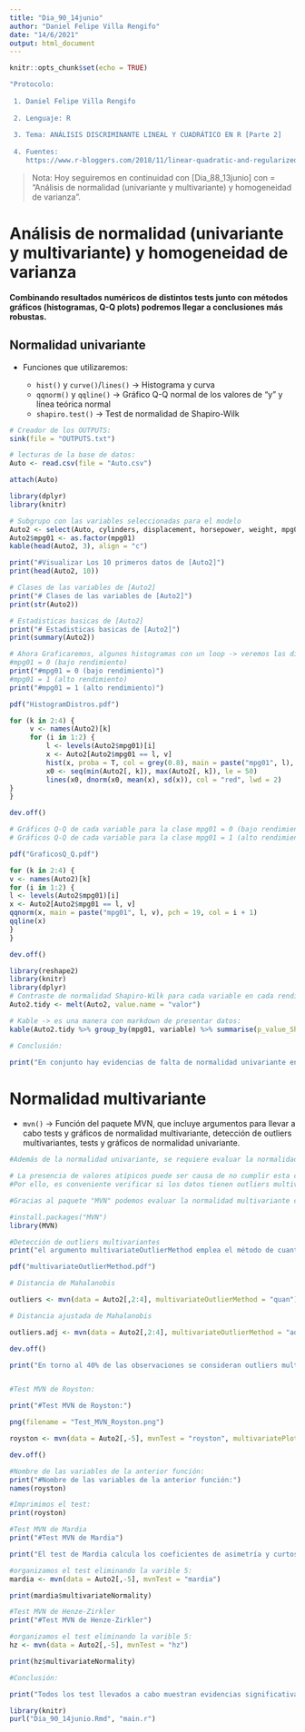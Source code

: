 ```yaml
---
title: "Dia_90_14junio"
author: "Daniel Felipe Villa Rengifo"
date: "14/6/2021"
output: html_document
---
```


```r
knitr::opts_chunk$set(echo = TRUE)
```

```r
"Protocolo:
 
 1. Daniel Felipe Villa Rengifo
 
 2. Lenguaje: R
 
 3. Tema: ANÁLISIS DISCRIMINANTE LINEAL Y CUADRÁTICO EN R [Parte 2]
 
 4. Fuentes:  
    https://www.r-bloggers.com/2018/11/linear-quadratic-and-regularized-discriminant-analysis/"
```

> Nota: Hoy seguiremos en continuidad con [Dia_88_13junio] con = "Análisis de normalidad (univariante y multivariante) y homogeneidad de varianza".

# Análisis de normalidad (univariante y multivariante) y homogeneidad de varianza

__Combinando resultados numéricos de distintos tests junto con métodos gráficos (histogramas, Q-Q plots) podremos llegar a conclusiones más robustas.__


## Normalidad univariante

+ Funciones que utilizaremos:
  
  + `hist()` y `curve()`/`lines()` -> Histograma y curva
  + `qqnorm()` y `qqline()` -> Gráfico Q-Q normal de los valores de “y” y línea teórica normal
  + `shapiro.test()` -> Test de normalidad de Shapiro-Wilk

```r
# Creador de los OUTPUTS:
sink(file = "OUTPUTS.txt")

# lecturas de la base de datos:
Auto <- read.csv(file = "Auto.csv")

attach(Auto)

library(dplyr)
library(knitr)

# Subgrupo con las variables seleccionadas para el modelo
Auto2 <- select(Auto, cylinders, displacement, horsepower, weight, mpg01)
Auto2$mpg01 <- as.factor(mpg01)
kable(head(Auto2, 3), align = "c")

print("#Visualizar Los 10 primeros datos de [Auto2]")
print(head(Auto2, 10))

# Clases de las variables de [Auto2]
print("# Clases de las variables de [Auto2]")
print(str(Auto2))

# Estadisticas basicas de [Auto2]
print("# Estadisticas basicas de [Auto2]")
print(summary(Auto2))

# Ahora Graficaremos, algunos histogramas con un loop -> veremos las distribuciones:
#mpg01 = 0 (bajo rendimiento)
print("#mpg01 = 0 (bajo rendimiento)")
#mpg01 = 1 (alto rendimiento)
print("#mpg01 = 1 (alto rendimiento)")

pdf("HistogramDistros.pdf")

for (k in 2:4) {
     v <- names(Auto2)[k]
     for (i in 1:2) {
         l <- levels(Auto2$mpg01)[i]
         x <- Auto2[Auto2$mpg01 == l, v]
         hist(x, proba = T, col = grey(0.8), main = paste("mpg01", l), xlab = v)
         x0 <- seq(min(Auto2[, k]), max(Auto2[, k]), le = 50)
         lines(x0, dnorm(x0, mean(x), sd(x)), col = "red", lwd = 2)
}
}

dev.off()

# Gráficos Q-Q de cada variable para la clase mpg01 = 0 (bajo rendimiento)
# Gráficos Q-Q de cada variable para la clase mpg01 = 1 (alto rendimiento)

pdf("GraficosQ_Q.pdf")

for (k in 2:4) {
v <- names(Auto2)[k]
for (i in 1:2) {
l <- levels(Auto2$mpg01)[i]
x <- Auto2[Auto2$mpg01 == l, v]
qqnorm(x, main = paste("mpg01", l, v), pch = 19, col = i + 1)
qqline(x)
}
}

dev.off()

library(reshape2)
library(knitr)
library(dplyr)
# Contraste de normalidad Shapiro-Wilk para cada variable en cada rendimiento
Auto2.tidy <- melt(Auto2, value.name = "valor")

# Kable -> es una manera con markdown de presentar datos:
kable(Auto2.tidy %>% group_by(mpg01, variable) %>% summarise(p_value_Shapiro.test = shapiro.test(valor)$p.value), align = "c")

# Conclusión:

print("En conjunto hay evidencias de falta de normalidad univariante en todas las variables empleadas como predictores, menos la variable weight para la clase mpg01 = 0 (rendimiento bajo).")

```

# Normalidad multivariante

+ `mvn()` -> Función del paquete MVN, que incluye argumentos para llevar a cabo tests y gráficos de normalidad multivariante, detección de outliers multivariantes, tests y gráficos de normalidad univariante.

```r
#Además de la normalidad univariante, se requiere evaluar la normalidad multivariante.

# La presencia de valores atípicos puede ser causa de no cumplir esta condición.
#Por ello, es conveniente verificar si los datos tienen outliers multivariantes (valores extremos para combinaciones de variables) antes de comenzar con el análisis multivariante.

#Gracias al paquete "MVN" podemos evaluar la normalidad multivariante con tres de los test comúnmente utilizados, como el de "Mardia", "Royston" y "Henze-Zirkler", así como identificar los outliers multivariantes que puedan influir en el contraste.

#install.packages("MVN")
library(MVN)

#Detección de outliers multivariantes
print("el argumento multivariateOutlierMethod emplea el método de cuantiles basado en la distancia de Mahalanobis y la distancia de Mahalanobis ajustada.")

pdf("multivariateOutlierMethod.pdf")

# Distancia de Mahalanobis

outliers <- mvn(data = Auto2[,2:4], multivariateOutlierMethod = "quan")

# Distancia ajustada de Mahalanobis

outliers.adj <- mvn(data = Auto2[,2:4], multivariateOutlierMethod = "adj")

dev.off()

print("En torno al 40% de las observaciones se consideran outliers multivariantes (excluyendo la variable continua discreta cylinders),un porcentaje muy alto. Hay que tener en cuenta de lo anterior que la normalidad univariante no se cumple.")


#Test MVN de Royston:

print("#Test MVN de Royston:")

png(filename = "Test_MVN_Royston.png")

royston <- mvn(data = Auto2[,-5], mvnTest = "royston", multivariatePlot = "qq")

dev.off()

#Nombre de las variables de la anterior función:
print("#Nombre de las variables de la anterior función:")
names(royston)

#Imprimimos el test:
print(royston)

#Test MVN de Mardia
print("#Test MVN de Mardia")

print("El test de Mardia calcula los coeficientes de asimetría y curtosis y la correspondiente significancia estadística, combinando ambos para dar un resultado global de normalidad multivariante (MVN):")

#organizamos el test eliminando la varible 5:
mardia <- mvn(data = Auto2[,-5], mvnTest = "mardia")

print(mardia$multivariateNormality)

#Test MVN de Henze-Zirkler
print("#Test MVN de Henze-Zirkler")

#organizamos el test eliminando la varible 5:
hz <- mvn(data = Auto2[,-5], mvnTest = "hz")

print(hz$multivariateNormality)

#Conclusión:

print("Todos los test llevados a cabo muestran evidencias significativas (α = 0,05) de que los datos no siguen una distribución normal multivariante (podríamos deducir que el problema se debe a la falta de normalidad univariante), por lo que habrá que tener en cuenta que tendrá implicaciones en la precisión del LDA/QDA.")
```


```r
library(knitr)
purl("Dia_90_14junio.Rmd", "main.r")
```










